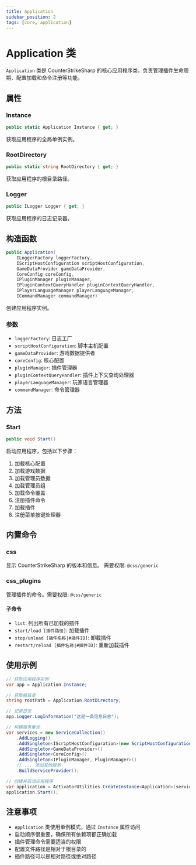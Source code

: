 ```yaml
---
title: Application
sidebar_position: 2
tags: [core, application]
---
```


# Application 类

`Application` 类是 CounterStrikeSharp 的核心应用程序类，负责管理插件生命周期、配置加载和命令注册等功能。

## 属性

### Instance
```csharp
public static Application Instance { get; }
```
获取应用程序的全局单例实例。

### RootDirectory
```csharp
public static string RootDirectory { get; }
```
获取应用程序的根目录路径。

### Logger
```csharp
public ILogger Logger { get; }
```
获取应用程序的日志记录器。

## 构造函数

```csharp
public Application(
    ILoggerFactory loggerFactory,
    IScriptHostConfiguration scriptHostConfiguration,
    GameDataProvider gameDataProvider,
    CoreConfig coreConfig,
    IPluginManager pluginManager,
    IPluginContextQueryHandler pluginContextQueryHandler,
    IPlayerLanguageManager playerLanguageManager,
    ICommandManager commandManager)
```

创建应用程序实例。

### 参数
- `loggerFactory`: 日志工厂
- `scriptHostConfiguration`: 脚本主机配置
- `gameDataProvider`: 游戏数据提供者
- `coreConfig`: 核心配置
- `pluginManager`: 插件管理器
- `pluginContextQueryHandler`: 插件上下文查询处理器
- `playerLanguageManager`: 玩家语言管理器
- `commandManager`: 命令管理器

## 方法

### Start
```csharp
public void Start()
```
启动应用程序，包括以下步骤：
1. 加载核心配置
2. 加载游戏数据
3. 加载管理员数据
4. 加载管理员组
5. 加载命令覆盖
6. 注册插件命令
7. 加载插件
8. 注册菜单按键处理器

## 内置命令

### css
显示 CounterStrikeSharp 的版本和信息。
需要权限: `@css/generic`

### css_plugins
管理插件的命令。需要权限: `@css/generic`

#### 子命令
- `list`: 列出所有已加载的插件
- `start/load [插件路径]`: 加载插件
- `stop/unload [插件名称|#插件ID]`: 卸载插件
- `restart/reload [插件名称|#插件ID]`: 重新加载插件

## 使用示例

```csharp
// 获取应用程序实例
var app = Application.Instance;

// 获取根目录
string rootPath = Application.RootDirectory;

// 记录日志
app.Logger.LogInformation("这是一条信息日志");

// 构建服务集合
var services = new ServiceCollection()
    .AddLogging()
    .AddSingleton<IScriptHostConfiguration>(new ScriptHostConfiguration())
    .AddSingleton<GameDataProvider>()
    .AddSingleton<CoreConfig>()
    .AddSingleton<IPluginManager, PluginManager>()
    // ... 添加其他服务
    .BuildServiceProvider();

// 创建并启动应用程序
var application = ActivatorUtilities.CreateInstance<Application>(services);
application.Start();
```

## 注意事项

- `Application` 类使用单例模式，通过 `Instance` 属性访问
- 启动顺序很重要，确保所有依赖项都正确加载
- 插件管理命令需要适当的权限
- 配置文件路径是相对于根目录的
- 插件路径可以是相对路径或绝对路径 